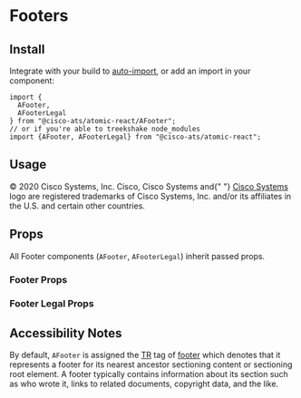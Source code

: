 

<Meta title="Components/Footers" component={AFooter} />

# Footers

## Install

Integrate with your build to [auto-import](?path=/docs/getting-started--page#integrating), or add an import in your component:

```
import {
  AFooter,
  AFooterLegal
} from "@cisco-ats/atomic-react/AFooter";
// or if you're able to treekshake node_modules
import {AFooter, AFooterLegal} from "@cisco-ats/atomic-react";
```

## Usage

<Preview>
  <Story name="usage-1">
    <AFooter>
      <AFooterLegal>
        &copy; 2020 Cisco Systems, Inc. Cisco, Cisco Systems and{" "}
        <a href="https://www.cisco.com">Cisco Systems</a> logo are registered
        trademarks of Cisco Systems, Inc. and/or its affiliates in the U.S. and
        certain other countries.
      </AFooterLegal>
    </AFooter>
  </Story>
</Preview>

## Props

All Footer components (`AFooter`, `AFooterLegal`) inherit passed props.

### Footer Props

<Props of={AFooter} />

### Footer Legal Props

<Props of={AFooterLegal} />

## Accessibility Notes

By default, `AFooter` is assigned the [TR](https://www.w3.org/TR/html51/) tag of [footer](https://www.w3.org/TR/html51/sections.html#elementdef-footer) which denotes that it represents a footer for its nearest ancestor sectioning content or sectioning root element. A footer typically contains information about its section such as who wrote it, links to related documents, copyright data, and the like.
